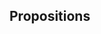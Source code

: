 ## Propositions

\begin{prop}
Suppose we observe a sample of counts $y_1, ..., y_n$ independently and identically distributed according to a zero-inflated Poisson random variable with parameters $\mu$ and $\rho$, where $\mu > 0$ is the expected Poisson count and $\rho \in [0, 1)$ is the probability of excess zero counts. Let $\bar{\rho} = \frac{1}{n}\sum_{i=1}^n \mathbbm{1}_{y_i = 0}$ represent the proportion of observed zero counts in the sample. Then the partial-MLE for $\rho$ given a particular value of $\mu$ is given by 
$$
\hat{\rho}_{\mu} = \begin{cases}
                \frac{\bar{\rho} - e^{-\mu}}{1 - e^{-\mu}}, & e^{-\mu} < \bar{\rho} \leq 1 \\
                0, & 0 \leq \bar{\rho} \leq e^{-\mu}
                \end{cases}
$$
\end{prop}

\begin{prop-proof}[Proof of proposition]
The log-likelihood function of the model is
$$
\ell(\mu, \rho) = n \bar{\rho}\log\Big(\rho + (1 - \rho)e^{-\mu}\Big) +  n(1-\bar{\rho})\big(\log(1-\rho) - \mu\big) + n\bar{y}\log \mu; \> \> \mu > 0, \> \rho \in [0,1),
$$
where $\bar{y} = \frac{1}{n}\sum_{i=1}^n y_i$ denotes the sample mean. This definition artificially restricts the domain of the input $\rho$ to the interval $[0,1)$ to reflect the interpretation of $\rho$ as a probability. Since there is no way to interpret a complex-valued log-likelihood, the $\log(1-\rho)$ expression in the second term above explicitly prohibits values of $\rho \geq 1$ from being passed to $\ell$. However, it is still possible to plug in some values of $\rho < 0$ to $\ell$ and obtain a real number. All that is needed to ensure $\ell$ remains real-valued is for the $\rho + (1 - \rho)e^{-\mu}$ expression inside the logarithm in the first term of the formula to remain positive; there are some negative values of $\rho$ which satisfy this condition.
\begin{claim}
$\rho + (1 - \rho)e^{-\mu} > 0$ if and only if $\rho > \frac{1}{1 - e^{\mu}}$.
\end{claim}
\begin{claimproof}[Proof of claim]
Note that $\mu > 0 \implies 0 < e^{-\mu} < 1$. Then we have
$$
\begin{aligned}
\rho + (1 - \rho)e^{-\mu} > 0 &\iff \rho  - \rho e^{-\mu} + e^{-\mu} > 0 \\
                            &\iff \rho (1 - e^{-\mu}) + e^{-\mu} > 0 \\
                            &\iff \rho > -\frac{e^{-\mu}}{1-e^{-\mu}} \\
                            &\iff \rho > \frac{e^{-\mu}}{e^{-\mu} - 1} \\
                            &\iff \rho > \frac{e^{-\mu}}{e^{-\mu} - 1} \cdot \frac{e^{\mu}}{e^{\mu}} \\
                            &\iff\rho > \frac{1}{1 - e^{\mu}}.
\end{aligned}
$$
\end{claimproof}
Define the function $l^*$ by extending $\ell$ to include values of $\rho$ in the interval $\Big(\frac{1}{1 - e^{\mu}}, \> 1\Big)$, i.e.
$$
\ell^*(\mu, \rho) = n \bar{\rho}\log\Big(\rho + (1 - \rho)e^{-\mu}\Big) +  n(1-\bar{\rho})\big(\log(1-\rho) - \mu\big) + n\bar{y}\log \mu; \> \> \mu > 0, \> \frac{1}{1 - e^{\mu}} < \rho < 1.
$$
\begin{claim}
For a given value of $\mu$, the value of $\rho$ that maximizes $\ell^*(\mu, \rho)$ is $\frac{\bar{\rho} - e^{-\mu}}{1 - e^{-\mu}}$.
\end{claim}
\begin{claimproof}[Proof of claim]
Let $\hat{\rho}_{\mu}^*$ denote the the value of $\rho$ that maximizes $\ell^*(\mu, \rho)$ for a given value of $\mu$. Under suitable regularity conditions, easily satisfied in this case since the Poisson distribution belongs to the well-behaved exponential family of distributions, $\hat{\rho}_{\mu}^*$ is guaranteed to exist and will be the unique value of $\rho$ (as a function of $\mu$ and the data) that solves the critical point equation
$$
\frac{\partial \ell^*(\mu, \rho)}{\partial\rho}\Bigg|_{\rho = \hat{\rho}_{\mu}^*} \equiv 0.
$$
Hence, we must differentiate $\ell^*$ with respect to $\rho$, evaluate the derivative at $\rho = \hat{\rho}_{\mu}^*$, and set the result equal to $0$. Doing so and then solving for $\hat{\rho}_{\mu}^*$ yields
$$
\begin{aligned}
0 \equiv \frac{\partial \ell^*(\mu, \rho)}{\partial\rho}\Bigg|_{\rho = \hat{\rho}_{\mu}^*} &= \frac{n \bar{\rho}}{\hat{\rho}_{\mu}^* + (1-\hat{\rho}_{\mu}^*)e^{-\mu}}(1 - e^{-\mu}) - \frac{n(1 - \bar{\rho})}{1 - \hat{\rho}_{\mu}^*} = n \Bigg[\frac{\bar{\rho}(1 - e^{-\mu})}{\hat{\rho}_{\mu}^* + (1-\hat{\rho}_{\mu}^*)e^{-\mu}} - \frac{1 - \bar{\rho}}{1 - \hat{\rho}_{\mu}^*} \Bigg]. \\
&\implies \frac{\bar{\rho}(1 - e^{-\mu})}{\hat{\rho}_{\mu}^* + (1-\hat{\rho}_{\mu}^*)e^{-\mu}} - \frac{1 - \bar{\rho}}{1 - \hat{\rho}_{\mu}^*} = 0 \\
&\implies \frac{\bar{\rho}(1 - e^{-\mu})}{\hat{\rho}_{\mu}^* + (1-\hat{\rho}_{\mu}^*)e^{-\mu}} = \frac{1 - \bar{\rho}}{1 - \hat{\rho}_{\mu}^*}  \\
&\implies \frac{(1 - \hat{\rho}_{\mu}^*)(1 - e^{-\mu})}{\hat{\rho}_{\mu}^* + (1-\hat{\rho}_{\mu}^*)e^{-\mu}} = \frac{1 - \bar{\rho}}{\bar{\rho}} \\
&\implies \frac{\hat{\rho}_{\mu}^* + (1-\hat{\rho}_{\mu}^*)e^{-\mu}}{(1 - \hat{\rho}_{\mu}^*)(1 - e^{-\mu})} = \frac{\bar{\rho}}{1 - \bar{\rho}} \\
&\implies \frac{\hat{\rho}_{\mu}^*}{(1 - \hat{\rho}_{\mu}^*)(1 - e^{-\mu})} + \frac{(1-\hat{\rho}_{\mu}^*)e^{-\mu}}{(1 - \hat{\rho}_{\mu}^*)(1 - e^{-\mu})} = \frac{\bar{\rho}}{1 - \bar{\rho}} \\
&\implies \frac{\hat{\rho}_{\mu}^*}{(1 - \hat{\rho}_{\mu}^*)(1 - e^{-\mu})} = \frac{\bar{\rho}}{1 - \bar{\rho}} - \frac{e^{-\mu}}{1 - e^{-\mu}} \\
&\implies \frac{\hat{\rho}_{\mu}^*}{1 - \hat{\rho}_{\mu}^*} = \frac{\bar{\rho}}{1 - \bar{\rho}}(1 - e^{-\mu}) - e^{-\mu} \\
&\implies \hat{\rho}_{\mu}^* = \frac{\frac{\bar{\rho}}{1 - \bar{\rho}}(1 - e^{-\mu}) - e^{-\mu}}{\frac{\bar{\rho}}{1 - \bar{\rho}}(1 - e^{-\mu}) - e^{-\mu} + 1} \> \> \> \> \> \> \> \> \> \> \> \> \> \> \> \> \> \> \> \> \> \> \> \> \> \> \> \> \> \> \> \> \> \> \> \> \> \> \> \> \> \bigg(\frac{A}{1-A} = B \iff A = \frac{B}{B + 1}\bigg)\\
&\implies \hat{\rho}_{\mu}^* = \frac{\frac{\bar{\rho}}{1 - \bar{\rho}}(1 - e^{-\mu}) - e^{-\mu}}{\frac{\bar{\rho}}{1 - \bar{\rho}}(1 - e^{-\mu}) + (1 - e^{-\mu})} \\
&\implies \hat{\rho}_{\mu}^* = \frac{\frac{\bar{\rho}}{1 - \bar{\rho}}(1 - e^{-\mu}) - e^{-\mu}}{(\frac{\bar{\rho}}{1 - \bar{\rho}} + 1)(1 - e^{-\mu})} \\
&\implies \hat{\rho}_{\mu}^* = \frac{\frac{\bar{\rho}}{1 - \bar{\rho}}(1 - e^{-\mu}) - e^{-\mu}}{\frac{1}{1 - \bar{\rho}}(1 - e^{-\mu})} \\
&\implies \hat{\rho}_{\mu}^* = \frac{\bar{\rho}(1 - e^{-\mu}) - (1 - \bar{\rho})e^{-\mu}}{1 - e^{-\mu}} \\
&\implies \hat{\rho}_{\mu}^* = \frac{\bar{\rho} - e^{-\mu}}{1 - e^{-\mu}}.
\end{aligned}
$$
\end{claimproof}
\begin{claim}
For a given value of $\mu$, if $\bar{\rho} > e^{-\mu}$, the value of $\rho$ that maximizes $\ell(\mu, \rho)$ is $\hat{\rho}_{\mu}^* = \frac{\bar{\rho} - e^{-\mu}}{1 - e^{-\mu}}$.
\end{claim}
\begin{claimproof}[Proof of claim]
Note that $\bar{\rho} > e^{-\mu} \implies \hat{\rho}_{\mu}^* > 0$. Since $\ell(\mu, \rho) = \ell^*(\mu, \rho)$ for any value of $\rho \in (0, 1)$, the claim follows from the previous one.
\end{claimproof}
\begin{claim}
$\rho + (1-\rho)e^{-\mu} \geq e^{-\mu}$ for all $\rho \in [0,1)$ and $\mu > 0$, with equality if and only if $\rho = 0$.
\end{claim}
\begin{claimproof}[Proof of claim]
Let $h(\rho) = \rho + (1 - \rho)e^{-\mu}$ for $\rho \in [0,1)$. Note that $h'(\rho) = 1 - e^{-\mu}$. $\mu > 0 \implies e^{-\mu} > 1 \implies 1-e^{-\mu} > 0$. Thus, $h'(\rho) > 0$ and so $h(\rho)$ is a strictly increasing function everywhere in its domain. It follows that $h(\rho) > h(0) = e^{-\mu}$ for all $\rho \in (0,1)$ and $\mu > 0$. Therefore, in general $\rho + (1-\rho)e^{-\mu} \geq e^{-\mu}$ for all $\rho \in [0,1)$ and $\mu > 0$, with equality if and only if $\rho = 0$.
\end{claimproof}
\begin{claim}
For a given value of $\mu$, if $\bar{\rho} \leq e^{-\mu}$, then $\ell(\mu, \rho)$ is stationary at $\rho = 0$ and strictly decreasing with respect to $\rho$ for $\rho \in (0, 1)$.
\end{claim}
\begin{claimproof}[Proof of claim]
The derivative of $\ell$ with respect to $\rho$ is given by
$$
\frac{\partial \ell(\mu, \rho)}{\partial\rho} = n\Bigg[\frac{\bar{\rho}(1 - e^{-\mu})}{\rho + (1-\rho)e^{-\mu}} - \frac{1 - \bar{\rho}}{1 - \rho}\Bigg].
$$
Note that
$$
\begin{aligned}
\frac{\bar{\rho}(1 - e^{-\mu})}{\rho + (1-\rho)e^{-\mu}} - \frac{1 - \bar{\rho}}{1 - \rho} &= \frac{\bar{\rho}(1 - e^{-\mu})}{\rho + (1-\rho)e^{-\mu}} + \frac{\bar{\rho} - 1}{1 - \rho} \\
                                                                                      &\leq \frac{e^{-\mu}(1 - e^{-\mu})}{\rho + (1-\rho)e^{-\mu}} + \frac{e^{-\mu} - 1}{1 - \rho} && (\text{by assumption}) \\
                                                                                      &\leq \frac{e^{-\mu}(1 - e^{-\mu})}{e^{-\mu}} + \frac{e^{-\mu} - 1}{1 - \rho} && (\text{by Claim 1.4}) \\
                                                                                      &= 1- e^{-\mu} + \frac{e^{-\mu} - 1}{1 - \rho} \\
                                                                                      &= (1 - e^{-\mu})\bigg(1 - \frac{1}{1 - \rho}\bigg) \\
                                                                                      &= (1 - e^{-\mu})\bigg(-\frac{\rho}{1-\rho}\bigg) \\
                                                                                      &\leq 0.
\end{aligned}
$$
Claim 1.4 also tells us that the inequalities become strict if $\rho \in (0, 1)$. It follows that for a particular value of $\mu$, as long as $\bar{\rho} \leq e^{-\mu}$, $\frac{\partial \ell(\mu, \rho)}{\partial\rho} \leq 0$ for all $\rho \in [0, 1)$, with equality if and only if $\rho = 0$. Therefore $\ell$ is stationary at $\rho = 0$ and strictly decreasing with respect to $\rho$ for all $\rho \in (0, 1)$.
\end{claimproof}
\begin{claim}
When $\bar{\rho} \leq e^{-\mu}$, the value of $\rho$ that maximizes $\ell(\mu, \rho)$ for a given value of $\mu$ is $0$.
\end{claim}
\begin{claimproof}[Proof of claim]
Fix $\mu$ and assume $\bar{\rho} \leq e^{-\mu}$. This implies $\hat{\rho}_{\mu}^* \leq 0$ and therefore is only a valid input for $\rho$ to $\ell(\mu, \rho)$ when $\hat{\rho}_{\mu}^* = 0$. By Claim 1.5, at our chosen value of $\mu$, $\ell(\mu, \rho)$ is stationary at $\rho = 0$ and strictly decreasing with respect to $\rho$ for any value of $\rho > 0$. Thus, $\ell(\mu, 0) \geq \ell(\mu, \rho)$ for all $\rho \in [0, 1)$ with equality if and only if $\rho = 0$. Hence, $\rho = 0$ maximizes $\ell(\mu, \rho)$ for a given value of $\mu$, and so the claim is proved.
\end{claimproof}
Together, Claim 1.3 and Claim 1.6 establish the result in the proposition.
\end{prop-proof}

\begin{prop}
Suppose we observe a sample of counts $y_1, ..., y_n$ independently and identically distributed according to a zero-inflated Poisson random variable with parameters $\mu$ and $\rho$, where $\mu > 0$ is the expected Poisson count and $\rho \in [0, 1)$ is the probability of excess zero counts. Let $\bar{y} = \frac{1}{n}\sum_{i=1}^n y_i$ denote the sample mean, $\bar{\rho} = \frac{1}{n}\sum_{i=1}^n \mathbbm{1}_{y_i = 0}$ the proportion of observed zero counts in the sample, and $\gamma = \frac{\bar{y}}{1 - \bar{\rho}}$. Then the maximum likelihood estimators for $\mu$ and $\rho$ are given by

$$
\hat{\mu} = \begin{cases}
              \text{any positive real number}, & \bar{\rho} = 1 \\
              W_0(-\gamma e^{-\gamma}) + \gamma, & e^{-\bar{y}} < \bar{\rho} < 1  \\
              \bar{y}, & 0 \leq \bar{\rho} \leq e^{-\bar{y}}
              \end{cases}
$$
and
$$
\hat{\rho} = \begin{cases}
              \frac{\bar{\rho} - e^{-\hat{\mu}}}{1 - e^{-\hat{\mu}}}, & e^{-\bar{y}} < \bar{\rho} \leq 1 \\
              0, & 0 \leq \bar{\rho} \leq e^{-\bar{y}}
              \end{cases}
$$
\end{prop}

\begin{prop-proof}[Proof of proposition]

We will begin by first addressing the edge cases where $\bar{\rho} = 0$ and $\bar{\rho} = 1$, corresponding to the scenarios in which the observed sample contains either no zero counts or only zero counts, respectively.

\begin{claim}
If $\bar{\rho} = 1$, the MLE for $\rho$ is $\hat{\rho} = 1$, and the MLE for $\mu$ can be any positive real number.
\end{claim}

\begin{claimproof}
If $\bar{\rho} = 1$, then the sample consists only of zero counts, meaning the likelihood function looks like $$L(\mu, \rho) = (\rho + (1 - \rho)e^{-\mu})^n.$$ The quantity $\rho + (1 - \rho)e^{-\mu}$ is strictly increasing with respect to $\rho$ (see Claim 1.4 in the proof of Proposition 1) and is maximized when $\rho = 1$. Therefore, $\hat{\rho}_{\mu} = 1$. Since this is true regardless of the value of $\mu$, it follows that $\hat{\rho} = 1$ as well.

Evaluating $L$ at this value of $\rho = \hat{\rho}_{\mu}$ yields what is called the profile likelihood for $\mu$, $\L_p(\mu)$. The MLE for $\mu$ will be then the value of $\mu$ that maximizes $L_p(\mu)$. In this case, when we plug $\rho = 1$ into $L(\mu, \rho)$ to obtain the profile likelihood for $\mu$, we simply get $L_p(\mu) = 0$ for all $\mu > 0$. Hence, any positive real number is an equally likely estimate for $\mu$. That is, the sample contains no information about $\mu$ whatsoever, and the MLE for $\mu$ can be said to be any positive real number.
\end{claimproof}

\begin{claim}
If $\bar{\rho} = 0$, the MLE for $\rho$ is $\hat{\rho} = 0$, and the MLE for $\mu$ is $\hat{\mu} = \bar{y}$.
\end{claim}

\begin{claimproof}
If $\bar{\rho} = 0$, then the sample has no zero counts at all, meaning the likelihood function looks like $$L(\mu, \rho) = \big[(1 - \rho)e^{-\mu}\big]^n \mu^{n\bar{y}}.$$ As a function of $\rho$, this quantity is strictly decreasing, and is therefore maximized over all $\rho \in [0,1]$ at $\rho = 0$. Therefore, $\hat{\rho}_{\mu} = 0$. Since this is true regardless of the value of $\mu$, it follows that $\hat{\rho} = 0$ as well.

When we plug $\rho = 0$ into $\ell(\mu, \rho)$ to obtain the profile log-likelihood for $\mu$, we get $\ell_p(\mu) = n\big[\bar{y} \log \mu - \mu\big]$ for all $\mu > 0$. This is equivalent to the log-likelihood for a regular Poisson distribution, for which the MLE is known to be $\bar{y}$. Hence, $\hat{\mu} = \bar{y}$ when $\bar{\rho} = 0$.
\end{claimproof}

For the rest of the proof, assume $0 < \bar{\rho} < 1$.

\begin{claim}
For values of $\mu$ satisfying $\bar{\rho} > e^{-\mu}$, the profile log-likelihood for $\mu$ is given by $\ell_p(\mu) = n\Big[\bar{y}\log \mu - (1-\bar{\rho})\big(\log(1-e^{-\mu}) + \mu \big)\Big].$
\end{claim}

\begin{claimproof}[Proof of claim]
From Proposition 1, $\bar{\rho} > e^{-\mu} \implies \hat{\rho}_{\mu} = \frac{\bar{\rho} - e^{-\mu}}{1 - e^{-\mu}}.$ It follows that
$$
1 - \hat{\rho}_{\mu} = \frac{1 - e^{-\mu}}{1 - e^{-\mu}} - \frac{\bar{\rho} - e^{-\mu}}{1 - e^{-\mu}} = \frac{1-e^{-\mu} - \bar{\rho} + e^{-\mu}}{1 - e^{-\mu}} = \frac{1 - \bar{\rho}}{1 - e^{-\mu}}.
$$
and
$$
\hat{\rho}_{\mu} + (1 - \hat{\rho}_{\mu})e^{-\mu} = \frac{\bar{\rho} - e^{-\mu}}{1 - e^{-\mu}} + \frac{1 - \bar{\rho}}{1 - e^{-\mu}}e^{-\mu} = \frac{\bar{\rho}(1 - e^{-\mu})}{1 - e^{-\mu}}  = \bar{\rho}.
$$
Thus, when $\bar{\rho} > e^{-\mu}$,
$$
\begin{aligned}
\ell_p(\mu) &= \ell(\mu, \hat{\rho}_{\mu}) \\
            &= n \bar{\rho}\log\Big(\hat{\rho}_{\mu} + (1 - \hat{\rho}_{\mu})e^{-\mu}\Big) +  n(1-\bar{\rho})\big(\log(1-\hat{\rho}_{\mu}) - \mu\big) + n\bar{y}\log \mu \\
            &= n \bar{\rho}\log(\bar{\rho}) +  n(1-\bar{\rho})\Bigg(\log\bigg(\frac{1 - \bar{\rho}}{1 - e^{-\mu}}\bigg) - \mu\Bigg) + n\bar{y}\log \mu \\
            &= n\Big[\bar{y}\log \mu - (1-\bar{\rho})\big(\log(1-e^{-\mu}) + \mu \big)\Big] + n \bar{\rho}\log(\bar{\rho}) + n(1-\bar{\rho})\log(1-\bar{\rho}).
\end{aligned}
$$
Discarding the final two terms as they don't depend on $\mu$ yields the expression for $\ell_p(\mu)$ given in the claim.
\end{claimproof}

\begin{claim}
For values of $\mu$ satisfying $\bar{\rho} \leq e^{-\mu}$, the profile log-likelihood for $\mu$ is given by $\ell_p(\mu) = n(\bar{y} \log \mu - \mu)$.

\end{claim}

\begin{claimproof}[Proof of claim]
From Proposition 1, $\bar{\rho} < e^{-\mu} \implies \hat{\rho}_{\mu} = 0.$ Thus,
$$
\begin{aligned}
\ell_p(\mu) &= \ell(\mu, \hat{\rho}_{\mu}) \\
            &= n \bar{\rho}\log\Big(\hat{\rho}_{\mu} + (1 - \hat{\rho}_{\mu})e^{-\mu}\Big) +  n(1-\bar{\rho})\big(\log(1-\hat{\rho}_{\mu}) - \mu\big) + n\bar{y}\log \mu \\
            &= n \bar{\rho}\log(e^{-\mu}) +  n(1-\bar{\rho})\big(\log(1) - \mu\big) + n\bar{y}\log \mu \\
            &= - n\bar{\rho}\mu - n(1-\bar{\rho})\mu + n\bar{y}\log \mu\\
            &= n(\bar{y} \log \mu - \mu).
\end{aligned}
$$

\end{claimproof}

Together, Claim 2.1 and Claim 2.2 establish that the profile log-likelihood for $\mu$ is given by 

$$
\ell_p(\mu) = \begin{cases}
              n\Big[\bar{y}\log \mu - (1-\bar{\rho})\big(\log(1-e^{-\mu}) + \mu \big)\Big], & \bar{\rho} \geq e^{-\mu} \\
              n(\bar{y} \log \mu - \mu), & \bar{\rho} < e^{-\mu}
              \end{cases}
$$
We will prove that each of the two quantities that delineate $\ell_p$ is maximized at a different value of $\mu$, though these values do not necessarily satisfy the given boundary conditions with respect to $\bar{\rho}$. We will further prove that the scenarios in which these values do satisfy their corresponding conditions are mutually exclusive. Therefore, whichever value satisfies its associated boundary condition with respect to $\bar{\rho}$ will be the MLE for $\mu$.

\begin{claim}
For any sample of counts $y_1, ..., y_n$, it is always true that $\bar{y} \geq 1- \bar{\rho}$.
\end{claim}

\begin{claimproof}
Note that $1 - \bar{\rho}$ can be rewritten as 
$$
\begin{aligned}
1 - \bar{\rho} &= 1 - \frac{1}{n}\sum_{i=1}^n \mathbbm{1}_{y_i = 0} \\
               &= \frac{n - \sum_{i=1}^n \mathbbm{1}_{y_i = 0}}{n} \\
               &= \frac{\sum_{i=1}^n 1 - \sum_{i=1}^n \mathbbm{1}_{y_i = 0}}{n} \\
               &= \frac{\sum_{i=1}^n \big(1 - \mathbbm{1}_{y_i = 0}\big)}{n} \\
               &= \frac{1}{n} \sum_{i=1}^n \mathbbm{1}_{y_i = 1}.
\end{aligned}
$$
Since each $y_i$ represents a count, it must be a nonnegative integer. Thus, since $y_i = 0 \iff \mathbbm{1}_{y_i = 1} = 0$ and $y_i \geq 1 \iff \mathbbm{1}_{y_i = 1} = 1$, it follows that $y_i \geq \mathbbm{1}_{y_i = 1}$ for all $i$ with equality if and only if $y_i = 0$. Summing over all values of $i$, we have 
$$
\sum_{i=1}^n y_i \geq \sum_{i=1}^n \mathbbm{1}_{y_i = 1} \iff \frac{1}{n}\sum_{i=1}^n y_i \geq \frac{1}{n}\sum_{i=1}^n \mathbbm{1}_{y_i = 1} \iff \bar{y} \geq 1 - \bar{\rho}.
$$
\end{claimproof}

\begin{claim}
$\frac{x}{1 - e^x} > -1$ for $x > 0$.
\end{claim}

\begin{claimproof}
Let $f(x) = \frac{x}{1 - e^x}$ for $x > 0$. As $x$ approaches $0$ from the right, L'Hospital's rule tells us that $f(x)$ approaches $\frac{1}{-e^0} = -1$. Furthermore, observe that $f$ must be an increasing function since its derivative $f'(x) = \frac{e^x(x-1) + 1}{(1-e^x)^2} > 0$ for $x > 0$. It follows that $f(x) > -1$ for $x > 0$.
\end{claimproof}

\begin{claim}
Let $\ell_p^*(\mu) = n\Big[\bar{y}\log \mu - (1-\bar{\rho})\big(\log(1-e^{-\mu}) + \mu \big)\Big]$ for all $\mu > 0$. Then the maximizer of $\ell_p^*(\mu)$ is given by 
$$
\hat{\mu}^* = W_0(\gamma e^{-\gamma}) + \gamma,
$$
where $\gamma = \frac{\bar{y}}{1 - \bar{rho}}$ and $W_0$ is the principal branch of the Lambert $W$ function.
\end{claim}

\begin{claimproof}
The critical point equation is 
$$
\begin{aligned}
0 &\equiv \frac{\partial\ell_p^*}{\partial \mu}\Bigg|_{\mu = \hat{\mu}^*} \\
  &= n\Bigg[\frac{\bar{y}}{\hat{\mu}^*} - (1 - \bar{\rho})\bigg(\frac{e^{-\hat{\mu}^*}}{1 - e^{-\hat{\mu}^*}} + 1\bigg)\Bigg] \\
  &= n\Bigg[\frac{\bar{y}}{\hat{\mu}^*} - \frac{1 - \bar{\rho}}{1 - e^{-\hat{\mu}^*}}\Bigg].
\end{aligned}
$$
Dividing through by $n$ and rearranging terms, we have
$$
\begin{aligned}
\bar{y}(1 - e^{-\hat{\mu}^*}) = \hat{\mu}^*(1 - \bar{\rho}) &\implies \frac{\bar{y}}{(1 - \bar{\rho})}\Big(1 - e^{-\hat{\mu}^*}\Big) = \hat{\mu}^* \\
                                                            &\implies \gamma \Big(1 - e^{-\hat{\mu}^*}\Big) = \hat{\mu}^* \\
                                                            &\implies -\gamma e^{-\hat{\mu}^*} = \hat{\mu}^* - \gamma \\
                                                            &\implies -\gamma  = (\hat{\mu}^* - \gamma)e^{\hat{\mu}^*} \\
                                                            &\implies -\gamma \cdot e^{-\gamma} = (\hat{\mu}^* - \gamma)e^{\hat{\mu}^*} \cdot e^{-\gamma} \\
                                                            &\implies -\gamma e^{-\gamma} = (\hat{\mu}^* - \gamma)e^{\hat{\mu}^* - \gamma} \\
                                                            &\implies W_0(-\gamma e^{-\gamma}) = W_0\Big((\hat{\mu}^* - \gamma)e^{\hat{\mu}^* - \gamma}\Big) \\
                                                            &\implies W_0(-\gamma e^{-\gamma}) = W_0\Big((\hat{\mu}^* - \gamma)e^{\hat{\mu}^* - \gamma}\Big).
\end{aligned}
$$
In general, $W_0(xe^x) = x$ only for $x \geq -1$. By Claim 2.3, it is always true that $\gamma \geq 1$ and so $-\gamma \leq -1$. Thus, the term on the left-hand side of the final line above can only be simplified when $\gamma = 1$, in which case $ W_0(-\gamma e^{-\gamma}) = W_0(-e^{-1}) = -1$. When $\gamma > 1$, no closed-form expression exists with which to simplify it, so we will leave the term as $W_0(-\gamma e^{-\gamma})$ for the sake of generality. 

Turning our attention to the term on the right-hand side, if the quantity $\hat{\mu}^* - \gamma \geq -1$, then the term as a whole will simply be equal to $\hat{\mu}^* - \gamma$. To see why this is true, consider one of the earlier implications above that $\gamma \Big(1 - e^{-\hat{\mu}^*}\Big) = \hat{\mu}^*$. From this, we see that $$\gamma = \frac{\hat{\mu}^*}{1 - e^{-\hat{\mu}^*}}$$ and so 
$$
\begin{aligned}
\hat{\mu}^* - \gamma &= \hat{\mu}^* - \frac{\hat{\mu}^*}{1 - e^{-\hat{\mu}^*}} \\
                     &= \hat{\mu}^*\Bigg(1 - \frac{1}{1 - e^{-\hat{\mu}^*}}\Bigg) \\
                     &= \hat{\mu}^*\Bigg(\frac{-e^{-\hat{\mu}^*}}{1 - e^{-\hat{\mu}^*}}\Bigg) \\
                     &= \hat{\mu}^*\Bigg(\frac{-e^{-\hat{\mu}^*}}{1 - e^{-\hat{\mu}^*}}\cdot \frac{e^{\hat{\mu}^*}}{e^{\hat{\mu}^*}}\Bigg) \\
                     &= \frac{-\hat{\mu}^*}{e^{\hat{\mu}^*} - 1} \\
                     &= \frac{\hat{\mu}^*}{1 - e^{\hat{\mu}^*}}.
\end{aligned}
$$
Since we assumed in our formulation of our ZIP model that $\mu >0$, it must also be true that the maximizer $\hat{\mu}^* > 0$. We can therefore invoke Claim 2.4 to conclude that $\hat{\mu}^* - \gamma > -1$ and so $W_0\Big((\hat{\mu}^* - \gamma)e^{\hat{\mu}^* - \gamma}\Big) = \hat{\mu}^* - \gamma$.  
$$
\begin{aligned}
\therefore \hat{\mu}^* - \gamma = W_0(-\gamma e^{-\gamma}) \\
\therefore \hat{\mu}^* = W_0(-\gamma e^{-\gamma}) + \gamma
\end{aligned}
$$
\end{claimproof}

\begin{claim}
Let $\ell_p^{**}(\mu) = n(\bar{y}\log \mu - \mu)$ for all $\mu > 0$. Then the maximizer of $\ell_p^{**}(\mu)$ is given by 
$$
\hat{\mu}^{**} =\bar{y}.
$$
\end{claim}

\begin{claimproof}
The critical point equation is 
$$
0 \equiv \frac{\partial\ell_p^{**}(\mu)}{\partial \mu}\Bigg|_{\mu = \hat{\mu}^*} = n\Bigg[\frac{\bar{y}}{\hat{\mu}^{**}} - 1\Bigg] 
$$
$$\implies \frac{\bar{y}}{\hat{\mu}^{**}} = 1$$
$$\therefore \hat{\mu}^{**} =\bar{y}$$

\end{claimproof}

\begin{claim}
$\frac{\log\bar{\rho}}{1 - \bar{\rho}} < -1$ for $\bar{\rho} \in (0,1)$.
\end{claim}
\begin{claimproof}[Proof of claim]
Let $f(\bar{\rho}) = \log \bar{\rho} - \bar{\rho} + 1$ for $\bar{\rho} \in (0, 1]$. Then $f'(\bar{\rho}) = \frac{1}{\bar{\rho}} -1$ and so $f'(\bar{\rho}) > 0$ for $\bar{\rho} \in (0,1)$. That is, $f(\bar{\rho})$ is strictly increasing on $(0,1)$. Since $f(1) = 0$, it follows that $f(\bar{\rho}) < 0$ for $\bar{\rho} \in (0,1)$. By the definition of $f$, this further implies that for $\bar{\rho} \in (0,1)$ we must have   
$$
\begin{aligned}
\log \bar{\rho} - \bar{\rho} + 1 < 0 &\implies \log \bar{\rho} < \bar{\rho} - 1 \\
                                     &\implies \frac{\log \bar{\rho}}{1 - \bar{\rho}} < \frac{\bar{\rho} - 1}{1 - \bar{\rho}} \\
                                     &\implies \frac{\log \bar{\rho}}{1 - \bar{\rho}} < -1.
\end{aligned}
$$
\end{claimproof}

\begin{claim}
$\frac{\bar{\rho}\log\bar{\rho}}{1 - \bar{\rho}} > -1$ for $\bar{\rho} \in (0,1)$.
\end{claim}
\begin{claimproof}[Proof of claim]
Let $g(\bar{\rho}) = \bar{\rho}\log \bar{\rho} - \bar{\rho} + 1$ for $\bar{\rho} \in (0, 1]$. Then $g'(\bar{\rho}) = \log \bar{\rho}$ and so $g'(\bar{\rho}) < 0$ for $\bar{\rho} \in (0,1)$. That is, $g(\bar{\rho})$ is strictly decreasing on $(0,1)$. Since $g(1) = 0$, it follows that $g(\bar{\rho}) > 0$ for $\bar{\rho} \in (0,1)$. By the definition of $g$, this further implies that for $\bar{\rho} \in (0,1)$ we must have   
$$
\begin{aligned}
\bar{\rho}\log \bar{\rho} - \bar{\rho} + 1 > 0 &\implies \bar{\rho}\log \bar{\rho} > \bar{\rho} - 1 \\
                                               &\implies \frac{\bar{\rho}\log \bar{\rho}}{1 - \bar{\rho}} > \frac{\bar{\rho} - 1}{1 - \bar{\rho}} \\
                                     &\implies \frac{\bar{\rho}\log \bar{\rho}}{1 - \bar{\rho}} > -1.
\end{aligned}
$$
\end{claimproof}

\begin{claim}
Let $0 < \bar{\rho} < 1$. Then $\delta = \frac{\log\bar{\rho}}{1-\bar{\rho}}$ if and only if $\delta e^{\delta} = \bar{\rho}\delta e^{\bar{\rho}\delta}$.
\end{claim}
\begin{claimproof}[Proof of claim]
$$
\begin{aligned}
\delta = \frac{\log\bar{\rho}}{1-\bar{\rho}} &\iff \delta(1-\bar{\rho}) = \log(\bar{\rho}) \\
                        &\iff e^{\delta(1-\bar{\rho})} = \bar{\rho} \\
                        &\iff e^{\delta(1-\bar{\rho})} \cdot \delta e^{-\delta} = \bar{\rho}\cdot \delta e^{-\delta} \\
                        &\iff \delta e^{\delta - \bar{\rho}\delta - \delta} = \bar{\rho}\delta e^{-\delta} \\
                        &\iff \delta e^{-\bar{\rho}\delta} = \bar{\rho}\delta e^{-\delta} \\
                        &\iff \delta e^{\delta} = \bar{\rho}\delta e^{\bar{\rho}\delta}.
\end{aligned}
$$
\end{claimproof}

\begin{claim}
$\bar{\rho} < e^{-\bar{y}} \iff \hat{\mu}^* < \bar{y}.$
\end{claim}

\begin{claimproof}[Proof of claim]
Let $\delta = \frac{\log\bar{\rho}}{1-\bar{\rho}}$. A property of the principal branch of the Lambert W function is that $W_0(ye^y) = y \iff y \geq -1$. From Claim 2.7, we know that $\delta < -1$ whenever $\bar{\rho} \in (0,1)$ and therefore $W_0(\delta e^{\delta}) \neq \delta$. However, from Claim 2.8, we know that $\bar{\rho}\delta > -1$ whenever $\bar{\rho} \in (0,1)$ and therefore $W_0(\bar{\rho}\delta e^{\bar{\rho}\delta}) = \bar{\rho}\delta$. Thus, we have
$$
\begin{aligned}
\bar{\rho} < e^{-\bar{y}} &\iff -\bar{y} > \log(\bar{\rho}) \\
                          &\iff -\frac{\bar{y}}{1-\bar{\rho}} > \frac{\log(\bar{\rho})}{1-\bar{\rho}} \\
                          &\iff -\gamma > \delta \\
                          &\iff W_0(-\gamma e^{-\gamma}) < W_0(\delta e^{\delta}) \\
                          &\iff W_0(-\gamma e^{-\gamma}) < W_0(\bar{\rho}\delta e^{\bar{\rho}\delta}) && (\text{by Claim 2.9})\\
                          &\iff W_0(-\gamma e^{-\gamma}) < \bar{\rho}\delta \\
                          &\iff W_0(-\gamma e^{-\gamma}) + \gamma < \bar{\rho}\delta + \gamma \\
                          &\iff \hat{\mu}^* < -\bar{\rho}\gamma + \gamma \\
                          &\iff \hat{\mu}^* < \gamma(1-\bar{\rho}) \\
                          &\iff \hat{\mu}^* < \frac{\bar{y}}{1 - \bar{\rho}}(1 - \bar{\rho}) \\
                          &\iff \hat{\mu}^* < \bar{y}.
\end{aligned}
$$
\end{claimproof}

\begin{claim}
$\bar{\rho} = e^{-\bar{y}} \iff \hat{\mu}^* = \bar{y}.$
\end{claim}

\begin{claimproof}[Proof of claim]
Let $\delta = \frac{\log\bar{\rho}}{1-\bar{\rho}}$. A property of the principal branch of the Lambert W function is that $W_0(ye^y) = y \iff y \geq -1$. From Claim 2.7, we know that $\delta < -1$ whenever $\bar{\rho} \in (0,1)$ and therefore $W_0(\delta e^{\delta}) \neq \delta$. However, from Claim 2.8, we know that $\bar{\rho}\delta > -1$ whenever $\bar{\rho} \in (0,1)$ and therefore $W_0(\bar{\rho}\delta e^{\bar{\rho}\delta}) = \bar{\rho}\delta$. Thus, we have
$$
\begin{aligned}
\bar{\rho} = e^{-\bar{y}} &\iff -\bar{y} = \log(\bar{\rho}) \\
                          &\iff -\frac{\bar{y}}{1-\bar{\rho}} = \frac{\log(\bar{\rho})}{1-\bar{\rho}} \\
                          &\iff -\gamma = \delta \\
                          &\iff W_0(-\gamma e^{-\gamma}) = W_0(\delta e^{\delta}) \\
                          &\iff W_0(-\gamma e^{-\gamma}) = W_0(\bar{\rho}\delta e^{\bar{\rho}\delta}) && (\text{by Claim 2.9})\\
                          &\iff W_0(-\gamma e^{-\gamma}) = \bar{\rho}\delta \\
                          &\iff W_0(-\gamma e^{-\gamma}) + \gamma = \bar{\rho}\delta + \gamma \\
                          &\iff \hat{\mu}^* = -\bar{\rho}\gamma + \gamma \\
                          &\iff \hat{\mu}^* = \gamma(1-\bar{\rho}) \\
                          &\iff \hat{\mu}^* = \frac{\bar{y}}{1 - \bar{\rho}}(1 - \bar{\rho}) \\
                          &\iff \hat{\mu}^* = \bar{y}.
\end{aligned}
$$ 
\end{claimproof}

\begin{claim}
$\bar{\rho} > e^{-\bar{y}} \iff \hat{\mu}^* > \bar{y}.$
\end{claim}

\begin{claimproof}[Proof of claim]
Let $\delta = \frac{\log\bar{\rho}}{1-\bar{\rho}}$. A property of the principal branch of the Lambert W function is that $W_0(ye^y) = y \iff y \geq -1$. From Claim 2.7, we know that $\delta < -1$ whenever $\bar{\rho} \in (0,1)$ and therefore $W_0(\delta e^{\delta}) \neq \delta$. However, from Claim 2.8, we know that $\bar{\rho}\delta > -1$ whenever $\bar{\rho} \in (0,1)$ and therefore $W_0(\bar{\rho}\delta e^{\bar{\rho}\delta}) = \bar{\rho}\delta$. Thus, we have
$$
\begin{aligned}
\bar{\rho} > e^{-\bar{y}} &\iff -\bar{y} < \log(\bar{\rho}) \\
                          &\iff -\frac{\bar{y}}{1-\bar{\rho}} < \frac{\log(\bar{\rho})}{1-\bar{\rho}} \\
                          &\iff -\gamma < \delta \\
                          &\iff W_0(-\gamma e^{-\gamma}) > W_0(\delta e^{\delta}) \\
                          &\iff W_0(-\gamma e^{-\gamma}) > W_0(\bar{\rho}\delta e^{\bar{\rho}\delta}) && (\text{by Claim 2.9})\\
                          &\iff W_0(-\gamma e^{-\gamma}) > \bar{\rho}\delta \\
                          &\iff W_0(-\gamma e^{-\gamma}) + \gamma > \bar{\rho}\delta + \gamma \\
                          &\iff \hat{\mu}^* > -\bar{\rho}\gamma + \gamma \\
                          &\iff \hat{\mu}^* > \gamma(1-\bar{\rho}) \\
                          &\iff \hat{\mu}^* > \frac{\bar{y}}{1 - \bar{\rho}}(1 - \bar{\rho}) \\
                          &\iff \hat{\mu}^* > \bar{y}.
\end{aligned}
$$

\end{claimproof}

\begin{claim}
The MLE for $\mu$ is 
$$
\hat{\mu} = \begin{cases}
              W_0(-\gamma e^{-\gamma}) + \gamma, & \bar{\rho} \geq e^{-\bar{y}} \\
              \bar{y}, & \bar{\rho} < e^{-\bar{y}}
              \end{cases}
$$
\end{claim}

\begin{claimproof}
Claim 2.5 tells us that $\hat{\mu}^* = W_0(-\gamma e^{-\gamma}) + \gamma$ is the maximizer of $\ell_p^*(\mu)$ for all values of $\mu > 0$. However, by Claim 2.2, $\ell_p(\mu) = \ell_p^{**}(\mu)$ only for values of $\mu$ satisfying $\bar{\rho} < e^{-\mu}$. Thus, a necessary condition for $\bar{y}$ to be the global maximizer of $\ell_p$ is that $\bar{\rho} < e^{-\bar{y}}$.

Similarly, Claim 2.6 tells us that $\hat{\mu}^{**} =  \bar{y}$ is the maximizer of $\ell_p^{**}(\mu)$ for all values of $\mu > 0$. But by Claim 2.1, $\ell_p(\mu) = \ell_p^*(\mu)$ only for values of $\mu$ satisfying $\bar{\rho} \geq e^{-\mu}$. In particular, it must be true that $\bar{\rho} \geq e^{-\hat{\mu}^*}$ in order for $\hat{\mu}^*$ to be the global maximizer of $\ell_p$.

By Claim 2.10, $\bar{\rho} < e^{-\bar{y}} \iff \hat{\mu}^* < \bar{y} \iff e^{-\hat{\mu}^*} > e^{-\bar{y}} \iff \bar{\rho} < e^{-\hat{\mu}^*}$. Conversely, Claims 2.11 and 2.12 together tell us that $\bar{\rho} \geq e^{-\bar{y}} \iff \hat{\mu}^* \geq \bar{y} \iff e^{-\bar{y}} \geq e^{-\hat{\mu}^*} \iff \bar{\rho} \geq e^{-\hat{\mu}^*}$. The boundary conditions required for $\mu^*$ and $\mu^{**}$ to be the global maximizer of $\ell_p(\mu)$ are therefore mutually exclusive and logically equivalent to the conditions that $\bar{\rho} \geq e^{-\bar{y}}$ or $\bar{\rho} < e^{-\bar{y}}$, respectively. Since the MLE for $\mu$ is this global maximizer, when it exists, the claim follows. 
\end{claimproof}

\begin{claim}
The MLE for $\rho$ is 
$$
\hat{\rho} = \begin{cases}
              \frac{\bar{\rho} - e^{-\hat{\mu}}}{1 - e^{-\hat{\mu}}}, & \bar{\rho} \geq e^{-\bar{y}} \\
              0, & \bar{\rho} < e^{-\bar{y}}
              \end{cases}
$$
\end{claim}

\begin{claimproof}
Proposition 1 tells us that $\hat{\rho}_{\mu} = \frac{\bar{\rho} - e^{-\mu}}{1 - e^{-\mu}}$ when $\bar{\rho} \geq e^{-\mu}$. From Claim 2.13, we know that $\hat{\mu} = W_0(-\gamma e^{-\gamma}) + \gamma$ in the event that $\bar{\rho} \geq e^{-\bar{y}}$. It follows that $\hat{\rho} = \frac{\bar{\rho} - e^{-\hat{\mu}}}{1 - e^{-\hat{\mu}}}$ for $\bar{\rho} \geq e^{-\bar{y}}$ as well. By a similar argument, $\hat{\rho} = 0$ for $\bar{\rho} < e^{-\bar{y}}$.
\end{claimproof}

\end{prop-proof}




